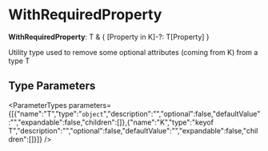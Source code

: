 
# WithRequiredProperty

 **WithRequiredProperty**: T & &#123; [Property in K]-?: T[Property] &#125;

Utility type used to remove some optional attributes (coming from K) from a type T

## Type Parameters

<ParameterTypes parameters={[{"name":"T","type":"`object`","description":"","optional":false,"defaultValue":"","expandable":false,"children":[]},{"name":"K","type":"keyof T","description":"","optional":false,"defaultValue":"","expandable":false,"children":[]}]} />
